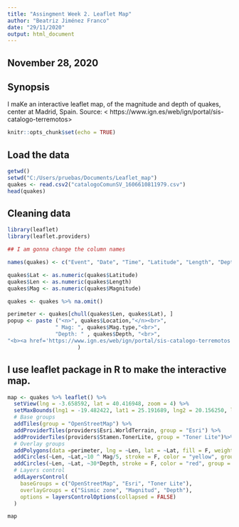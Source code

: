 ```yaml
---
title: "Assingment Week 2. Leaflet Map"
author: "Beatriz Jiménez Franco"
date: "29/11/2020"
output: html_document
---
```


## November 28, 2020

## Synopsis

I maKe an interactive leaflet map, of the magnitude and depth of quakes, center at Madrid, Spain.
Source: < https://www.ign.es/web/ign/portal/sis-catalogo-terremotos>

```r
knitr::opts_chunk$set(echo = TRUE)
```

## Load the data
```r
getwd()
setwd("C:/Users/pruebas/Documents/Leaflet_map")
quakes <- read.csv2("catalogoComunSV_1606610811979.csv")
head(quakes)
```

## Cleaning data

```r
library(leaflet)
library(leaflet.providers)

## I am gonna change the column names

names(quakes) <- c("Event", "Date", "Time", "Latitude", "Length", "Depth", " Int.Max", "Magnitude", "Mag.type", "Location")

quakes$Lat <- as.numeric(quakes$Latitude)
quakes$Len <- as.numeric(quakes$Length)
quakes$Mag <- as.numeric(quakes$Magnitude)

quakes <- quakes %>% na.omit()

perimeter <- quakes[chull(quakes$Len, quakes$Lat), ]
popup <- paste ("<n>", quakes$Location,"</n><br>",
               " Mag: ", quakes$Mag.type,"<br>",
               "Depth: " , quakes$Depth, "<br>",
"<b><a href='https://www.ign.es/web/ign/portal/sis-catalogo-terremotos'>Catalogue of quarkes of IGN </a></b>"
                      )
```

## I use leaflet package in R to make the interactive map.

```r
map <- quakes %>% leaflet() %>%
  setView(lng = -3.658592, lat = 40.416948, zoom = 4) %>%
  setMaxBounds(lng1 = -19.482422, lat1 = 25.191689, lng2 = 20.156250, lat2 = 45.480676) %>%
  # Base groups
  addTiles(group = "OpenStreetMap") %>%
  addProviderTiles(providers$Esri.WorldTerrain, group = "Esri") %>%
  addProviderTiles(providers$Stamen.TonerLite, group = "Toner Lite")%>%   addMarkers(lng = quakes$Len, lat = quakes$Lat, popup = popup, clusterOptions = markerClusterOptions() ) %>%
  # Overlay groups
  addPolygons(data =perimeter, lng = ~Len, lat = ~Lat, fill = F, weight = 4.5, color = "magenta", group = "Sismic zone") %>%
  addCircles(~Len, ~Lat,~10 ^ Mag/5, stroke = F, color = "yellow", group = "Magnitude", fillOpacity = 0.6, weight = 30) %>%
  addCircles(~Len, ~Lat, ~30*Depth, stroke = F, color = "red", group = "Depth", weight = 30) %>%
  # Layers control
  addLayersControl(
    baseGroups = c("OpenStreetMap", "Esri", "Toner Lite"),
    overlayGroups = c("Sismic zone", "Magnitud", "Depth"),
    options = layersControlOptions(collapsed = FALSE)
  )

map
```